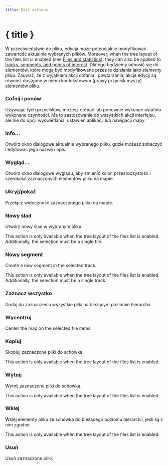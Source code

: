 ```yaml
---
title: Edit actions
---
```


<script lang="ts">
</script>

# { title }

W przeciwieństwie do pliku, edycja może potencjalnie modyfikować zawartość aktualnie wybranych plików.
Moreover, when the tree layout of the files list is enabled (see [Files and statistics](../files-and-stats)), they can also be applied to [tracks, segments, and points of interest](../gpx).
Dlatego będziemy odnosić się do elementów, które mogą być modyfikowane przez te działania jako _elementy pliku_.
Zauważ, że z wyjątkiem akcji cofania i powtarzania, akcje edycji są również dostępne w menu kontekstowym (prawy przycisk myszy) elementów pliku.

### <Undo2 size="16" class="inline-block" style="margin-bottom: 2px" /><Redo2 size="16" class="inline-block" style="margin-bottom: 2px" /> Cofnij i ponów

Używając tych przycisków, możesz cofnąć lub ponownie wykonać ostatnio wykonane czynności.
Ma to zastosowanie do wszystkich akcji interfejsu, ale nie do opcji wyświetlania, ustawień aplikacji lub nawigacji mapy.

### <Info size="16" class="inline-block" style="margin-bottom: 2px" /> Info...

Otwórz okno dialogowe aktualnie wybranego pliku, gdzie możesz zobaczyć i edytować jego nazwę i opis.

### <PaintBucket size="16" class="inline-block" style="margin-bottom: 2px" /> Wygląd...

Otwórz okno dialogowe wyglądu, aby zmienić kolor, przezroczystość i szerokość zaznaczonych elementów pliku na mapie.

### <EyeOff size="16" class="inline-block" style="margin-bottom: 2px" /> Ukryj/pokaż

Przełącz widoczność zaznaczonego pliku na mapie.

### <Plus size="16" class="inline-block" style="margin-bottom: 2px" /> Nowy ślad

Utwórz nowy ślad w wybranym pliku.

<DocsNote>

This action is only available when the tree layout of the files list is enabled.
Additionally, the selection must be a single file.

</DocsNote>

### <Plus size="16" class="inline-block" style="margin-bottom: 2px" /> Nowy segment

Create a new segment in the selected track.

<DocsNote>

This action is only available when the tree layout of the files list is enabled.
Additionally, the selection must be a single track.

</DocsNote>

### <FileStack size="16" class="inline-block" style="margin-bottom: 2px" /> Zaznacz wszystko

Dodaj do zaznaczenia wszystkie pliki na bieżącym poziomie hierarchii.

### <Maximize size="16" class="inline-block" style="margin-bottom: 2px" /> Wycentruj

Center the map on the selected file items.

### <ClipboardCopy size="16" class="inline-block" style="margin-bottom: 2px" /> Kopiuj

Skopiuj zaznaczone pliki do schowka.

<DocsNote>

This action is only available when the tree layout of the files list is enabled.

</DocsNote>

### <Scissors size="16" class="inline-block" style="margin-bottom: 2px" /> Wytnij

Wytnij zaznaczone pliki do schowka.

<DocsNote>

This action is only available when the tree layout of the files list is enabled.

</DocsNote>

### <ClipboardPaste size="16" class="inline-block" style="margin-bottom: 2px" /> Wklej

Wklej elementy pliku ze schowka do bieżącego poziomu hierarchii, jeśli są z nim zgodne.

<DocsNote>

This action is only available when the tree layout of the files list is enabled.

</DocsNote>

### <Trash2 size="16" class="inline-block" style="margin-bottom: 2px" /> Usuń

Usuń zaznaczone pliki.
